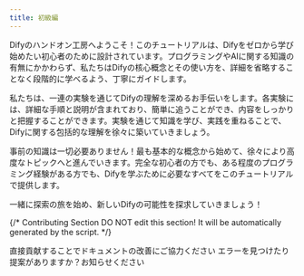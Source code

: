 ```yaml
---
title: 初級編
---
```


Difyのハンドオン工房へようこそ！このチュートリアルは、Difyをゼロから学び始めたい初心者のために設計されています。プログラミングやAIに関する知識の有無にかかわらず、私たちはDifyの核心概念とその使い方を、詳細を省略することなく段階的に学べるよう、丁寧にガイドします。

私たちは、一連の実験を通じてDifyの理解を深めるお手伝いをします。各実験には、詳細な手順と説明が含まれており、簡単に追うことができ、内容をしっかりと把握することができます。実験を通じて知識を学び、実践を重ねることで、Difyに関する包括的な理解を徐々に築いていきましょう。

事前の知識は一切必要ありません！最も基本的な概念から始めて、徐々により高度なトピックへと進んでいきます。完全な初心者の方でも、ある程度のプログラミング経験がある方でも、Difyを学ぶために必要なすべてをこのチュートリアルで提供します。

一緒に探索の旅を始め、新しいDifyの可能性を探求していきましょう！

{/*
Contributing Section
DO NOT edit this section!
It will be automatically generated by the script.
*/}

<CardGroup cols="2">
    <Card
        title="このページを編集する"
        icon="pen-to-square"
        href="https://github.com/langgenius/dify-docs-mintlify/edit/main/ja-jp/workshop/basic/README.mdx"
    >
        直接貢献することでドキュメントの改善にご協力ください
    </Card>
    <Card
        title="問題を報告する"
        icon="github"
        href="https://github.com/langgenius/dify-docs-mintlify/issues/new?title=ドキュメントの問題%3A%20&body=%23%23%20問題の説明%0A%3C%21--%20発見した問題について簡単に説明してください%20--%3E%0A%0A%23%23%20ページリンク%0Ahttps%3A%2F%2Fgithub.com%2Flanggenius%2Fdify-docs-mintlify%2Fblob%2Fmain%2Fja-jp/workshop/basic%2FREADME.mdx%0A%0A%23%23%20提案される変更%0A%3C%21--%20特定の変更案がある場合は、ここで説明してください%20--%3E%0A%0A%3C%21--%20ドキュメントの品質向上にご協力いただきありがとうございます！%20--%3E"
    >
        エラーを見つけたり提案がありますか？お知らせください
    </Card>
</CardGroup>
